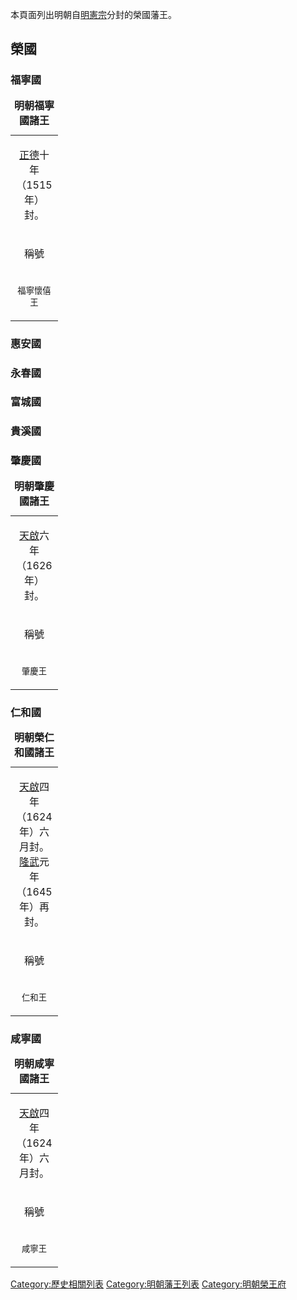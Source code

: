 {{CJK-New-Char|24B2A|4970}}

本頁面列出明朝自[[明憲宗|明憲宗]]分封的榮國藩王。

==榮國==
{{明朝諸王列表/榮國}}
===福寧國===
{| class="wikitable" width=98%
|+'''明朝福寧國諸王'''
|-
| colspan=5 align="center"|[[正德_(明朝)|正德]]十年（1515年）封。
|-
!稱號||style="white-space:nowrap;"|國君姓名||關係||在位年數||註記
|-
|width="60" align ="center"|<small>福寧懷僖王||width="70" align ="center"|<small>[[朱厚𤏴|朱厚𤏴]]||width="135"|<small>朱祐樞、嫡二子||width="115" align ="center"|<small>1515年—1535年||<small>正德十年封。[[嘉靖|嘉靖]]十四年薨。無子，除。
|}
===惠安國===
{{明朝諸王列表/惠安國}}
===永春國===
{{明朝諸王列表/永春國}}

===富城國===
{{明朝諸王列表/富城國}}
===貴溪國===
{{明朝諸王列表/貴溪國}}
===肇慶國===
{| class="wikitable" width=98%
|+'''明朝肇慶國諸王'''
|-
| colspan=5 align="center"|[[天启_(明朝)|天啟]]六年（1626年）封。
|-
!稱號||style="white-space:nowrap;"|國君姓名||關係||在位年數||註記
|-
|width="60" align ="center"|<small>肇慶王||width="70" align ="center"|<small>[[朱由楨|朱由楨]]||width="135"|<small>朱常溒、嫡五子||width="115" align ="center"|<small>1626年—1644年後||<small>天啟六年封。後嗣榮封，郡爵例不襲。
|}

===仁和國===
{| class="wikitable" width=98%
|+'''明朝榮仁和國諸王'''
|-
| colspan=5 align="center"|[[天启_(明朝)|天啟]]四年（1624年）六月封。[[隆武|隆武]]元年（1645年）再封。
|-
!稱號||style="white-space:nowrap;"|國君姓名||關係||在位年數||註記
|-
|width="60" align ="center"|<small>仁和王||width="70" align ="center"|<small>[[朱由棓|朱由棓]]||width="135"|<small>朱常溒、子||width="115" align ="center"|<small>1624年—1662年||<small>天啟四年六月封。隆武元年再封。國亡不知所終。
|}

===咸寧國===
{| class="wikitable" width=98%
|+'''明朝咸寧國諸王'''
|-
| colspan=5 align="center"|[[天启_(明朝)|天啟]]四年（1624年）六月封。
|-
!稱號||style="white-space:nowrap;"|國君姓名||關係||在位年數||註記
|-
|width="60" align ="center"|<small>咸寧王||width="70" align ="center"|<small>[[朱由榕|朱由榕]]||width="135"|<small>朱常溒、子||width="115" align ="center"|<small>1624年—？年||<small>天啟四年六月封。
|}

{{明朝藩王列表}}

[[Category:歷史相關列表|Category:歷史相關列表]]
[[Category:明朝藩王列表|Category:明朝藩王列表]]
[[Category:明朝榮王府|Category:明朝榮王府]]